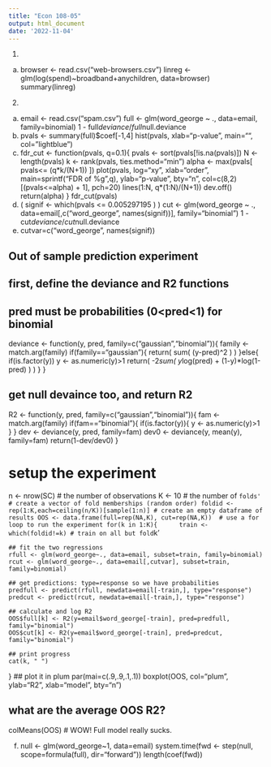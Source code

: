 ```yaml
---
title: "Econ 108-05"
output: html_document
date: '2022-11-04'
---
```


1.
a)
browser <- read.csv("web-browsers.csv")
linreg <- glm(log(spend)~broadband+anychildren, data=browser)
summary(linreg)

2.
a)
email <- read.csv("spam.csv")
full <- glm(word_george ~ ., data=email, family=binomial)
1 - full$deviance/full$null.deviance
b)
pvals <- summary(full)$coef[-1,4]
hist(pvals, xlab="p-value", main="", col="lightblue")
c)
fdr_cut <- function(pvals, q=0.1){
  pvals <- sort(pvals[!is.na(pvals)])
  N <- length(pvals)
  k <- rank(pvals, ties.method="min")
  alpha <- max(pvals[ pvals<= (q*k/(N+1)) ])
  plot(pvals, log="xy", xlab="order", main=sprintf("FDR of %g",q),
   ylab="p-value", bty="n", col=c(8,2)[(pvals<=alpha) + 1], pch=20)
  lines(1:N, q*(1:N)/(N+1))
  dev.off()
  return(alpha)
}
fdr_cut(pvals)
d)
( signif <- which(pvals <= 0.005297195 ) )
cut <- glm(word_george ~ ., data=email[,c("word_george", names(signif))], family="binomial")
1 - cut$deviance/cut$null.deviance
e)
cutvar=c("word_george", names(signif))

## Out of sample prediction experiment
## first, define the deviance and R2 functions

## pred must be probabilities (0<pred<1) for binomial
deviance <- function(y, pred, family=c("gaussian","binomial")){
	family <- match.arg(family)
	if(family=="gaussian"){
		return( sum( (y-pred)^2 ) )
	}else{
		if(is.factor(y)) y <- as.numeric(y)>1
		return( -2*sum( y*log(pred) + (1-y)*log(1-pred) ) )
	}
}

## get null devaince too, and return R2
R2 <- function(y, pred, family=c("gaussian","binomial")){
	fam <- match.arg(family)
	if(fam=="binomial"){
		if(is.factor(y)){ y <- as.numeric(y)>1 }
	}
	dev <- deviance(y, pred, family=fam)
	dev0 <- deviance(y, mean(y), family=fam)
	return(1-dev/dev0)
}

# setup the experiment
n <- nrow(SC) # the number of observations
K <- 10 # the number of `folds'
# create a vector of fold memberships (random order)
foldid <- rep(1:K,each=ceiling(n/K))[sample(1:n)]
# create an empty dataframe of results
OOS <- data.frame(full=rep(NA,K), cut=rep(NA,K)) 
# use a for loop to run the experiment
for(k in 1:K){ 
	train <- which(foldid!=k) # train on all but fold `k'
		
	## fit the two regressions
	rfull <- glm(word_george~., data=email, subset=train, family=binomial)
	rcut <- glm(word_george~., data=email[,cutvar], subset=train, family=binomial)

	## get predictions: type=response so we have probabilities
	predfull <- predict(rfull, newdata=email[-train,], type="response")
	predcut <- predict(rcut, newdata=email[-train,], type="response")

	## calculate and log R2
	OOS$full[k] <- R2(y=email$word_george[-train], pred=predfull, family="binomial")
	OOS$cut[k] <- R2(y=email$word_george[-train], pred=predcut, family="binomial")

	## print progress
	cat(k, " ")
}
## plot it in plum
par(mai=c(.9,.9,.1,.1))
boxplot(OOS, col="plum", ylab="R2", xlab="model", bty="n")

## what are the average OOS R2?
colMeans(OOS) # WOW!  Full model really sucks.

f)
null <- glm(word_george~1, data=email)
system.time(fwd <- step(null, scope=formula(full), dir="forward"))
length(coef(fwd))